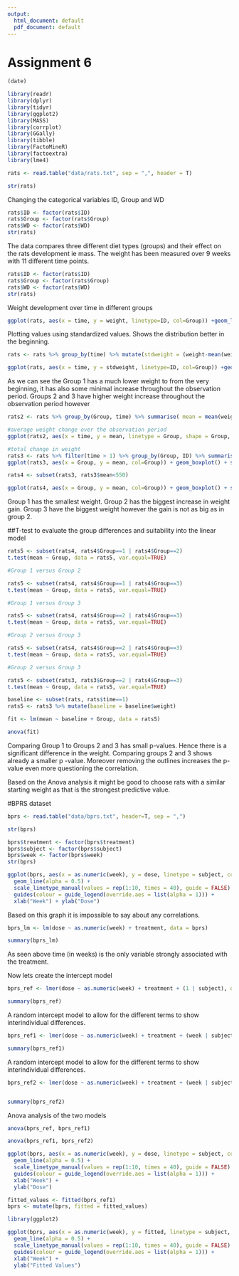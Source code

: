 ```yaml
---
output:
  html_document: default
  pdf_document: default
---
```


# Assignment 6

```r
(date)
```

```r

library(readr)
library(dplyr)
library(tidyr)
library(ggplot2)
library(MASS)
library(corrplot)
library(GGally)
library(tibble)
library(FactoMineR)
library(factoextra)
library(lme4)

rats <- read.table("data/rats.txt", sep = ",", header = T)

str(rats)

```

Changing the categorical variables ID, Group and WD
```r
rats$ID <- factor(rats$ID)
rats$Group <- factor(rats$Group)
rats$WD <- factor(rats$WD)
str(rats)

```
The data compares three different diet types (groups) and their effect on the rats development ie mass. The weight has been measured over 9 weeks with 11 different time points.
```r
rats$ID <- factor(rats$ID)
rats$Group <- factor(rats$Group)
rats$WD <- factor(rats$WD)
str(rats)

```
Weight development over time in different groups
```r

ggplot(rats, aes(x = time, y = weight, linetype=ID, col=Group)) +geom_line() + scale_linetype_manual(values = rep(1:10, times=4)) + theme(legend.position = "none") + scale_y_continuous(limits = c(min(rats$weight), max(rats$weight))) + facet_grid(. ~ Group, labeller = label_both) + xlab("time (days)")
```
Plotting values using standardized values. Shows the distribution better in the beginning.
```r
rats <- rats %>% group_by(time) %>% mutate(stdweight = (weight-mean(weight))/sd(weight)) %>% ungroup()

ggplot(rats, aes(x = time, y = stdweight, linetype=ID, col=Group)) +geom_line() + scale_linetype_manual(values = rep(1:10, times=4)) + theme(legend.position = "none") + facet_grid(. ~ Group, labeller = label_both) + xlab("time (days)") + ylab("scaled weight")
```
As we can see the Group 1 has a much lower weight to from the very beginning, it has also some minimal increase throughout the observation period. Groups 2 and 3 have higher weight increase throughout the observation period however 

```r
rats2 <- rats %>% group_by(Group, time) %>% summarise( mean = mean(weight), se = (sd(weight)/sqrt(length(weight)))) %>% ungroup()

#average weight change over the observation period
ggplot(rats2, aes(x = time, y = mean, linetype = Group, shape = Group, col=Group)) + geom_line() + scale_linetype_manual(values = c(1,2,3)) + geom_point(size=3) + scale_shape_manual(values = c(1,2,3)) + geom_errorbar(aes(ymin=mean-se, ymax=mean+se, linetype="1"), width=0.3) + scale_y_continuous(name = "mean(weight) +/- se(weight)") + scale_x_continuous(name = "time (days)")

#total change in weight
rats3 <- rats %>% filter(time > 1) %>% group_by(Group, ID) %>% summarise(mean=mean(weight)) %>% ungroup()
ggplot(rats3, aes(x = Group, y = mean, col=Group)) + geom_boxplot() + stat_summary(fun = "mean", geom = "point", shape=23, size=2.5, fill = "white") + scale_y_continuous(name = "mean(weight), days 8-64")

rats4 <- subset(rats3, rats3$mean<550)

ggplot(rats4, aes(x = Group, y = mean, col=Group)) + geom_boxplot() + stat_summary(fun = "mean", geom = "point", shape=23, size=2.5, fill = "white") + scale_y_continuous(name = "mean(weight), days 8-64")
```

Group 1 has the smallest weight. Group 2 has the biggest increase in weight gain. Group 3 have the biggest weight however the gain is not as big as in group 2. 

##T-test to evaluate the group differences and suitability into the linear model

```r
rats5 <- subset(rats4, rats4$Group==1 | rats4$Group==2)
t.test(mean ~ Group, data = rats5, var.equal=TRUE)

#Group 1 versus Group 2
```

```r
rats5 <- subset(rats4, rats4$Group==1 | rats4$Group==3)
t.test(mean ~ Group, data = rats5, var.equal=TRUE)

#Group 1 versus Group 3
```

```r
rats5 <- subset(rats4, rats4$Group==2 | rats4$Group==3)
t.test(mean ~ Group, data = rats5, var.equal=TRUE)

#Group 2 versus Group 3
```

```r
rats5 <- subset(rats4, rats4$Group==2 | rats4$Group==3)
t.test(mean ~ Group, data = rats5, var.equal=TRUE)

#Group 2 versus Group 3
```

```r
rats5 <- subset(rats3, rats3$Group==2 | rats4$Group==3)
t.test(mean ~ Group, data = rats5, var.equal=TRUE)

baseline <- subset(rats, rats$time==1)
rats5 <- rats3 %>% mutate(baseline = baseline$weight)

fit <- lm(mean ~ baseline + Group, data = rats5)

anova(fit)
```

Comparing Group 1 to Groups 2 and 3 has small p-values. Hence there is a significant difference in the weight. Comparing groups 2 and 3 shows already a smaller p -value. Moreover removing the outlines increases the p-value even more questioning the correlation.

Based on the Anova analysis it might be good to choose rats with a similar starting weight as that is the strongest predictive value. 

#BPRS dataset

```r
bprs <- read.table("data/bprs.txt", header=T, sep = ",")

str(bprs)
```

```r
bprs$treatment <- factor(bprs$treatment)
bprs$subject <- factor(bprs$subject)
bprs$week <- factor(bprs$week)
str(bprs)
```
```r
ggplot(bprs, aes(x = as.numeric(week), y = dose, linetype = subject, colour = treatment)) +
  geom_line(alpha = 0.5) +
  scale_linetype_manual(values = rep(1:10, times = 40), guide = FALSE) +
  guides(colour = guide_legend(override.aes = list(alpha = 1))) +
  xlab("Week") + ylab("Dose")

```
Based on this graph it is impossible to say about any correlations. 

```r
bprs_lm <- lm(dose ~ as.numeric(week) + treatment, data = bprs)

summary(bprs_lm)
```
As seen above time (in weeks) is the only variable strongly associated with the treatment.

Now lets create the intercept model
```r
bprs_ref <- lmer(dose ~ as.numeric(week) + treatment + (1 | subject), data = bprs, REML = FALSE)

summary(bprs_ref)
```
A random intercept model to allow for the different terms to show interindividual differences. 
```r
bprs_ref1 <- lmer(dose ~ as.numeric(week) + treatment + (week | subject), data = bprs, REML = FALSE)

summary(bprs_ref1)
```

A random intercept model to allow for the different terms to show interindividual differences. 

```r
bprs_ref2 <- lmer(dose ~ as.numeric(week) + treatment + (week | subject) + (week | treatment), data = bprs, REML = FALSE)


summary(bprs_ref2)
```

Anova analysis of the two models
```r
anova(bprs_ref, bprs_ref1)
```

```r
anova(bprs_ref1, bprs_ref2)
```

```r
ggplot(bprs, aes(x = as.numeric(week), y = dose, linetype = subject, colour = treatment)) +
  geom_line(alpha = 0.5) +
  scale_linetype_manual(values = rep(1:10, times = 40), guide = FALSE) +
  guides(colour = guide_legend(override.aes = list(alpha = 1))) +
  xlab("Week") +
  ylab("Dose")

fitted_values <- fitted(bprs_ref1)
bprs <- mutate(bprs, fitted = fitted_values)

library(ggplot2)

ggplot(bprs, aes(x = as.numeric(week), y = fitted, linetype = subject, colour = treatment)) +
  geom_line(alpha = 0.5) +
  scale_linetype_manual(values = rep(1:10, times = 40), guide = FALSE) +
  guides(colour = guide_legend(override.aes = list(alpha = 1))) +
  xlab("Week") +
  ylab("Fitted Values")
```